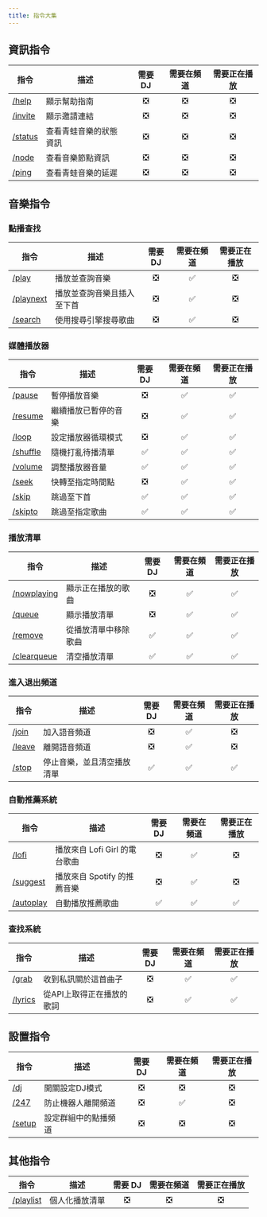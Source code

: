 ```yaml
---
title: 指令大集
---
```

## 資訊指令
| 指令 | 描述 | 需要 DJ | 需要在頻道 | 需要正在播放 |
| ---- | ---- | :----: | :----: | :----: |
| [/help](/docs/frogmusic/cmd/info/help) | 顯示幫助指南 | ❎ | ❎ | ❎ |
| [/invite](/docs/frogmusic/cmd/info/invite) | 顯示邀請連結 | ❎ | ❎ | ❎ |
| [/status](/docs/frogmusic/cmd/info/status) | 查看青蛙音樂的狀態資訊 | ❎ | ❎ | ❎ |
| [/node](/docs/frogmusic/cmd/info/node) | 查看音樂節點資訊 | ❎ | ❎ | ❎ |
| [/ping](/docs/frogmusic/cmd/info/ping) | 查看青蛙音樂的延遲 | ❎ | ❎ | ❎ |

## 音樂指令
### 點播查找
| 指令 | 描述 | 需要 DJ | 需要在頻道 | 需要正在播放 |
| ---- | ---- | :----: | :----: | :----: |
| [/play](/docs/frogmusic/cmd/music/psearch/play) | 播放並查詢音樂 | ❎ | ✅ | ❎ |
| [/playnext](/docs/frogmusic/cmd/music/psearch/playnext) | 播放並查詢音樂且插入至下首 | ❎ | ✅ | ❎ |
| [/search](/docs/frogmusic/cmd/music/psearch/search) | 使用搜尋引擎搜尋歌曲 | ❎ | ✅ | ❎ |

### 媒體播放器
| 指令 | 描述 | 需要 DJ | 需要在頻道 | 需要正在播放 |
| ---- | ---- | :----: | :----: | :----: |
| [/pause](/docs/frogmusic/cmd/music/player/pause) | 暫停播放音樂 | ❎ | ✅ | ✅ |
| [/resume](/docs/frogmusic/cmd/music/player/resume) | 繼續播放已暫停的音樂 | ❎ | ✅ | ✅ |
| [/loop](/docs/frogmusic/cmd/music/player/loop) | 設定播放器循環模式 | ❎ | ✅ | ✅ |
| [/shuffle](/docs/frogmusic/cmd/music/player/shuffle) | 隨機打亂待播清單 | ✅ | ✅ | ✅ |
| [/volume](/docs/frogmusic/cmd/music/player/volume) | 調整播放器音量 | ✅ | ✅ | ✅ |
| [/seek](/docs/frogmusic/cmd/music/player/seek) | 快轉至指定時間點 | ❎ | ✅ | ✅ |
| [/skip](/docs/frogmusic/cmd/music/player/skip) | 跳過至下首 | ✅ | ✅ | ✅ |
| [/skipto](/docs/frogmusic/cmd/music/player/skipto) | 跳過至指定歌曲 | ✅ | ✅ | ✅ |

### 播放清單
| 指令 | 描述 | 需要 DJ | 需要在頻道 | 需要正在播放 |
| ---- | ---- | :----: | :----: | :----: |
| [/nowplaying](/docs/frogmusic/cmd/music/queuea/nowplaying) | 顯示正在播放的歌曲 | ❎ | ✅ | ✅ |
| [/queue](/docs/frogmusic/cmd/music/queuea/queue) | 顯示播放清單 | ❎ | ✅ | ✅ |
| [/remove](/docs/frogmusic/cmd/music/queuea/remove) | 從播放清單中移除歌曲 | ✅ | ✅ | ✅ |
| [/clearqueue](/docs/frogmusic/cmd/music/queuea/clearqueue) | 清空播放清單 | ✅ | ✅ | ✅ |

### 進入退出頻道
| 指令 | 描述 | 需要 DJ | 需要在頻道 | 需要正在播放 |
| ---- | ---- | :----: | :----: | :----: |
| [/join](/docs/frogmusic/cmd/music/joinleave/join) | 加入語音頻道 | ❎ | ✅ | ❎ |
| [/leave](/docs/frogmusic/cmd/music/joinleave/leave) | 離開語音頻道 | ❎ | ✅ | ❎ |
| [/stop](/docs/frogmusic/cmd/music/joinleave/stop) | 停止音樂，並且清空播放清單 | ✅ | ✅ | ✅ |

### 自動推薦系統
| 指令 | 描述 | 需要 DJ | 需要在頻道 | 需要正在播放 |
| ---- | ---- | :----: | :----: | :----: |
| [/lofi](/docs/frogmusic/cmd/music/suggestion/lofi) | 播放來自 Lofi Girl 的電台歌曲 | ❎ | ✅ | ❎ |
| [/suggest](/docs/frogmusic/cmd/music/suggestion/suggest) | 播放來自 Spotify 的推薦音樂 | ❎ | ✅ | ❎ |
| [/autoplay](/docs/frogmusic/cmd/music/suggestion/autoplay) | 自動播放推薦歌曲 | ✅ | ✅ | ✅ |

### 查找系統
| 指令 | 描述 | 需要 DJ | 需要在頻道 | 需要正在播放 |
| ---- | ---- | :----: | :----: | :----: |
| [/grab](/docs/frogmusic/cmd/music/search/grab) | 收到私訊關於這首曲子 | ❎ | ✅ | ✅ |
| [/lyrics](/docs/frogmusic/cmd/music/search/lyrics) | 從API上取得正在播放的歌詞 | ❎ | ✅ | ✅ |

## 設置指令
| 指令 | 描述 | 需要 DJ | 需要在頻道 | 需要正在播放 |
| ---- | ---- | :----: | :----: | :----: |
| [/dj](/docs/frogmusic/cmd/settings/dj) | 開關設定DJ模式 | ❎ | ❎ | ❎ |
| [/247](/docs/frogmusic/cmd/settings/247) | 防止機器人離開頻道 | ❎ | ✅ | ❎ |
| [/setup](/docs/frogmusic/cmd/settings/setup) | 設定群組中的點播頻道 | ❎ | ❎ | ❎ |

## 其他指令
| 指令 | 描述 | 需要 DJ | 需要在頻道 | 需要正在播放 |
| ---- | ---- | :----: | :----: | :----: |
| [/playlist](/docs/frogmusic/cmd/other/playlist) | 個人化播放清單 | ❎ | ❎ | ❎ |